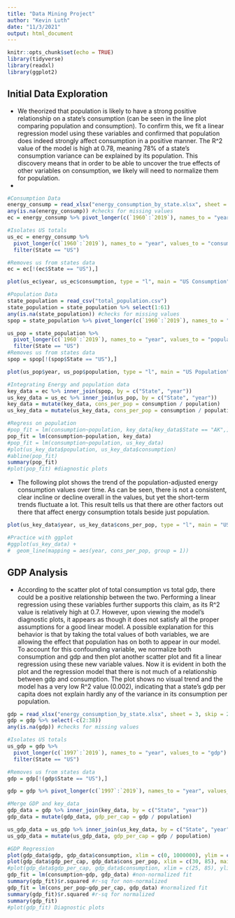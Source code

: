```yaml
---
title: "Data Mining Project"
author: "Kevin Luth"
date: "11/3/2021"
output: html_document
---
```


```r
knitr::opts_chunk$set(echo = TRUE)
library(tidyverse)
library(readxl)
library(ggplot2)
```

## Initial Data Exploration

* We theorized that population is likely to have a strong positive relationship on a state's consumption (can be seen in the line plot comparing population and consumption). To confirm this, we fit a linear regression model using these variables and confirmed that population does indeed strongly affect consumption in a positive manner. The R^2 value of the model is high at 0.78, meaning 78% of a state's consumption variance can be explained by its population. This discovery means that in order to be able to uncover the true effects of other variables on consumption, we likely will need to normalize them for population.
* 

```r
#Consumption Data
energy_consump = read_xlsx("energy_consumption_by_state.xlsx", sheet = 2, skip = 2)
any(is.na(energy_consump)) #checks for missing values
ec = energy_consump %>% pivot_longer(c(`1960`:`2019`), names_to = "year", values_to = "consumption") #turns year headers into a column/variable

#Isolates US totals
us_ec = energy_consump %>% 
  pivot_longer(c(`1960`:`2019`), names_to = "year", values_to = "consumption") %>% 
  filter(State == "US")

#Removes us from states data
ec = ec[!(ec$State == "US"),]

plot(us_ec$year, us_ec$consumption, type = "l", main = "US Consumption") #Shows overall consumption trend in US

#Population Data
state_population = read_csv("total_population.csv")
state_population = state_population %>% select(1:61)
any(is.na(state_population)) #checks for missing values
spop = state_population %>% pivot_longer(c(`1960`:`2019`), names_to = "year", values_to = "population")

us_pop = state_population %>% 
  pivot_longer(c(`1960`:`2019`), names_to = "year", values_to = "population") %>% 
  filter(State == "US")
#Removes us from states data
spop = spop[!(spop$State == "US"),]

plot(us_pop$year, us_pop$population, type = "l", main = "US Population") #Shows overall population trend in US

#Integrating Energy and population data
key_data = ec %>% inner_join(spop, by = c("State", "year"))
us_key_data = us_ec %>% inner_join(us_pop, by = c("State", "year"))
key_data = mutate(key_data, cons_per_pop = consumption / population)
us_key_data = mutate(us_key_data, cons_per_pop = consumption / population)

#Regress on population
#pop_fit = lm(consumption~population, key_data[key_data$State == "AK",]) #by indiv state
pop_fit = lm(consumption~population, key_data)
#pop_fit = lm(consumption~population, us_key_data)
#plot(us_key_data$population, us_key_data$consumption)
#abline(pop_fit)
summary(pop_fit)
#plot(pop_fit) #diagnostic plots
```

* The following plot shows the trend of the population-adjusted energy consumption values over time. As can be seen, there is not a consistent, clear incline or decline overall in the values, but yet the short-term trends fluctuate a lot. This result tells us that there are other factors out there that affect energy consumption totals beside just population.

```r
plot(us_key_data$year, us_key_data$cons_per_pop, type = "l", main = "US Consumption Per Population") #Shows overall normalized trend in US

#Practice with ggplot
#ggplot(us_key_data) +
#  geom_line(mapping = aes(year, cons_per_pop, group = 1))
```

## GDP Analysis

* According to the scatter plot of total consumption vs total gdp, there could be a positive relationship between the two. Performing a linear regression using these variables further supports this claim, as its R^2 value is relatively high at 0.7. However, upon viewing the model's diagnostic plots, it appears as though it does not satisfy all the proper assumptions for a good linear model. A possible explanation for this behavior is that by taking the total values of both variables, we are allowing the effect that population has on both to appear in our model. To account for this confounding variable, we normalize both consumption and gdp and then plot another scatter plot and fit a linear regression using these new variable values. Now it is evident in both the plot and the regression model that there is not much of a relationship between gdp and consumption. The plot shows no visual trend and the model has a very low R^2 value (0.002), indicating that a state's gdp per capita does not explain hardly any of the variance in its consumption per population.

```r
gdp = read_xlsx("energy_consumption_by_state.xlsx", sheet = 3, skip = 2)
gdp = gdp %>% select(-c(2:38))
any(is.na(gdp)) #checks for missing values

#Isolates US totals
us_gdp = gdp %>% 
  pivot_longer(c(`1997`:`2019`), names_to = "year", values_to = "gdp") %>% 
  filter(State == "US")

#Removes us from states data
gdp = gdp[!(gdp$State == "US"),]

gdp = gdp %>% pivot_longer(c(`1997`:`2019`), names_to = "year", values_to = "gdp") #turns year headers into a column/variable

#Merge GDP and key_data
gdp_data = gdp %>% inner_join(key_data, by = c("State", "year"))
gdp_data = mutate(gdp_data, gdp_per_cap = gdp / population)

us_gdp_data = us_gdp %>% inner_join(us_key_data, by = c("State", "year"))
us_gdp_data = mutate(us_gdp_data, gdp_per_cap = gdp / population)

#GDP Regression
plot(gdp_data$gdp, gdp_data$consumption, xlim = c(0, 1000000), ylim = c(0, 6.0e+06), main = "Gross Values with GDP")
plot(gdp_data$gdp_per_cap, gdp_data$cons_per_pop, xlim = c(30, 85), main = "Normalized Scatter Plot with GDP")
#plot(gdp_data$gdp_per_cap, gdp_data$consumption, xlim = c(25, 85), ylim = c(0, 5e+06))
gdp_fit = lm(consumption~gdp, gdp_data) #non-normalized fit
summary(gdp_fit)$r.squared #r-sq for non-normalized
gdp_fit = lm(cons_per_pop~gdp_per_cap, gdp_data) #normalized fit
summary(gdp_fit)$r.squared #r-sq for normalized
summary(gdp_fit)
#plot(gdp_fit) Diagnostic plots
```



